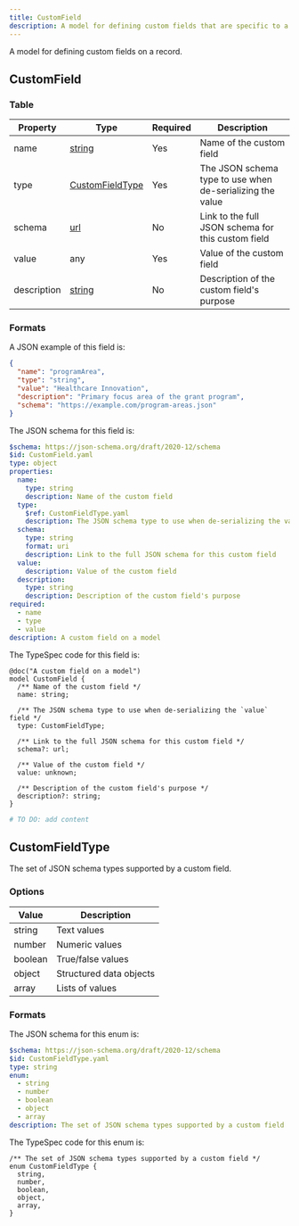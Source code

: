 ```yaml
---
title: CustomField
description: A model for defining custom fields that are specific to a given implementation
---
```



A model for defining custom fields on a record.

## CustomField

### Table

| Property    | Type                                    | Required | Description                                               |
| ----------- | --------------------------------------- | -------- | --------------------------------------------------------- |
| name        | [string](/protocol/types/string#string) | Yes      | Name of the custom field                                  |
| type        | [CustomFieldType](#customfieldtype)     | Yes      | The JSON schema type to use when de-serializing the value |
| schema      | [url](/protocol/types/string#url)       | No       | Link to the full JSON schema for this custom field        |
| value       | any                                     | Yes      | Value of the custom field                                 |
| description | [string](/protocol/types/string#string) | No       | Description of the custom field's purpose                 |

### Formats

<Tabs>
  <TabItem label="Example">

A JSON example of this field is:

```json
{
  "name": "programArea",
  "type": "string",
  "value": "Healthcare Innovation",
  "description": "Primary focus area of the grant program",
  "schema": "https://example.com/program-areas.json"
}
```

  </TabItem>

  <TabItem label="JSON Schema">

The JSON schema for this field is:

```yaml
$schema: https://json-schema.org/draft/2020-12/schema
$id: CustomField.yaml
type: object
properties:
  name:
    type: string
    description: Name of the custom field
  type:
    $ref: CustomFieldType.yaml
    description: The JSON schema type to use when de-serializing the value
  schema:
    type: string
    format: uri
    description: Link to the full JSON schema for this custom field
  value:
    description: Value of the custom field
  description:
    type: string
    description: Description of the custom field's purpose
required:
  - name
  - type
  - value
description: A custom field on a model
```

  </TabItem>

  <TabItem label="TypeSpec">

The TypeSpec code for this field is:

```tsp
@doc("A custom field on a model")
model CustomField {
  /** Name of the custom field */
  name: string;

  /** The JSON schema type to use when de-serializing the `value` field */
  type: CustomFieldType;

  /** Link to the full JSON schema for this custom field */
  schema?: url;

  /** Value of the custom field */
  value: unknown;

  /** Description of the custom field's purpose */
  description?: string;
}
```

  </TabItem>

  <TabItem label="Python">

```python
# TO DO: add content
```

  </TabItem>
</Tabs>

## CustomFieldType

The set of JSON schema types supported by a custom field.

### Options

| Value   | Description             |
| ------- | ----------------------- |
| string  | Text values             |
| number  | Numeric values          |
| boolean | True/false values       |
| object  | Structured data objects |
| array   | Lists of values         |

### Formats

<Tabs>
  <TabItem label="JSON Schema">

The JSON schema for this enum is:

```yaml
$schema: https://json-schema.org/draft/2020-12/schema
$id: CustomFieldType.yaml
type: string
enum:
  - string
  - number
  - boolean
  - object
  - array
description: The set of JSON schema types supported by a custom field
```

  </TabItem>

  <TabItem label="TypeSpec">

The TypeSpec code for this enum is:

```tsp
/** The set of JSON schema types supported by a custom field */
enum CustomFieldType {
  string,
  number,
  boolean,
  object,
  array,
}
```

  </TabItem>
</Tabs>
